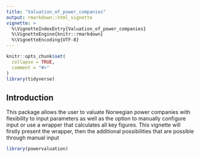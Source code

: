 ```yaml
---
title: "Valuation_of_power_companies"
output: rmarkdown::html_vignette
vignette: >
  %\VignetteIndexEntry{Valuation_of_power_companies}
  %\VignetteEngine{knitr::rmarkdown}
  %\VignetteEncoding{UTF-8}
---
```


```r
knitr::opts_chunk$set(
  collapse = TRUE,
  comment = "#>"
)
library(tidyverse)
```
## Introduction

This package allows the user to valuate Norwegian power companies with flexibility to input parameters as well as the option to manually configure input or use a wrapper that calculates all key figures. This vignette will firstly present the wrapper, then the additional possibilities that are possible through manual input

```r
library(powervaluation)
```
